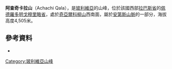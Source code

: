 {{Coord|16|31|24|S|67|59|16|W|display=title}}

'''阿查奇卡拉山'''（Achachi Qala），是[[玻利維亞|玻利維亞]]的山峰，位於該國西部[[拉巴斯省|拉巴斯省]]的[[佩德羅多明戈穆里略省|佩德羅多明戈穆里略省]]，處於[[奇亞爾科柳山|奇亞爾科柳山]]西南面，屬於[[安第斯山脈|安第斯山脈]]的一部分，海拔高度4,505米。

==參考資料==
*{{cite web|url=http://www.ine.gob.bo/publicaciones/visorPdf.aspx?Codigo=020102&tipo=1|title=Palca|author=<!--Staff writer(s); no by-line.-->|date=|website=|publisher=INE, Bolivia|accessdate=November 1, 2014|deadurl=yes|archiveurl=https://web.archive.org/web/20140826113647/http://www.ine.gob.bo/publicaciones/visorPdf.aspx?Codigo=020102&tipo=1|archivedate=2014-08-26}}

{{Bolivia-geo-stub}}
[[Category:玻利維亞山峰|Category:玻利維亞山峰]]